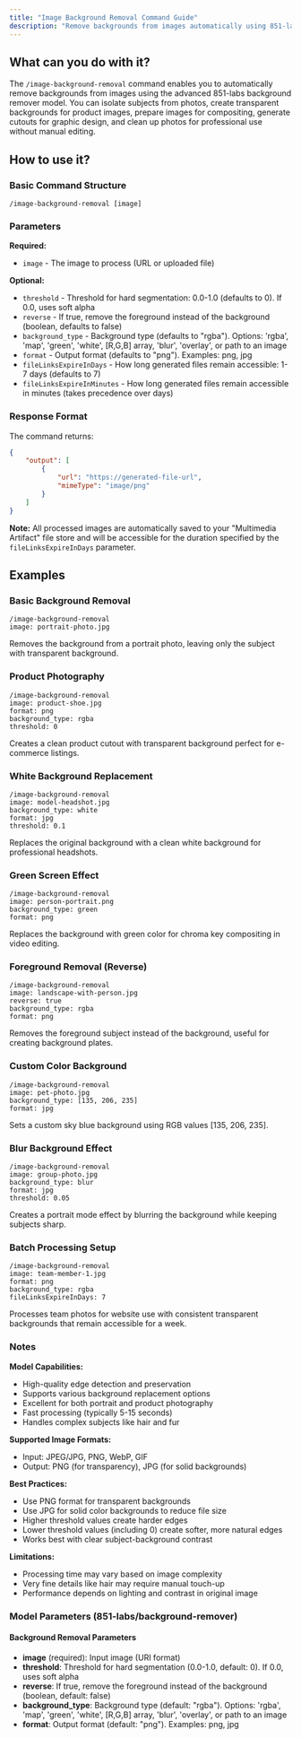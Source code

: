 ```yaml
---
title: "Image Background Removal Command Guide"
description: "Remove backgrounds from images automatically using 851-labs/background-remover"
---
```


## What can you do with it?

The `/image-background-removal` command enables you to automatically remove backgrounds from images using the advanced 851-labs background remover model. You can isolate subjects from photos, create transparent backgrounds for product images, prepare images for compositing, generate cutouts for graphic design, and clean up photos for professional use without manual editing.

## How to use it?

### Basic Command Structure
```
/image-background-removal [image]
```

### Parameters

**Required:**

- `image` - The image to process (URL or uploaded file)

**Optional:**

- `threshold` - Threshold for hard segmentation: 0.0-1.0 (defaults to 0). If 0.0, uses soft alpha
- `reverse` - If true, remove the foreground instead of the background (boolean, defaults to false)
- `background_type` - Background type (defaults to "rgba"). Options: 'rgba', 'map', 'green', 'white', [R,G,B] array, 'blur', 'overlay', or path to an image
- `format` - Output format (defaults to "png"). Examples: png, jpg
- `fileLinksExpireInDays` - How long generated files remain accessible: 1-7 days (defaults to 7)
- `fileLinksExpireInMinutes` - How long generated files remain accessible in minutes (takes precedence over days)

### Response Format

The command returns:
```json
{
    "output": [
        {
            "url": "https://generated-file-url",
            "mimeType": "image/png"
        }
    ]
}
```

**Note:** All processed images are automatically saved to your "Multimedia Artifact" file store and will be accessible for the duration specified by the `fileLinksExpireInDays` parameter.

## Examples

### Basic Background Removal
```
/image-background-removal
image: portrait-photo.jpg
```
Removes the background from a portrait photo, leaving only the subject with transparent background.

### Product Photography
```
/image-background-removal
image: product-shoe.jpg
format: png
background_type: rgba
threshold: 0
```
Creates a clean product cutout with transparent background perfect for e-commerce listings.

### White Background Replacement
```
/image-background-removal
image: model-headshot.jpg
background_type: white
format: jpg
threshold: 0.1
```
Replaces the original background with a clean white background for professional headshots.

### Green Screen Effect
```
/image-background-removal
image: person-portrait.png
background_type: green
format: png
```
Replaces the background with green color for chroma key compositing in video editing.

### Foreground Removal (Reverse)
```
/image-background-removal
image: landscape-with-person.jpg
reverse: true
background_type: rgba
format: png
```
Removes the foreground subject instead of the background, useful for creating background plates.

### Custom Color Background
```
/image-background-removal
image: pet-photo.jpg
background_type: [135, 206, 235]
format: jpg
```
Sets a custom sky blue background using RGB values [135, 206, 235].

### Blur Background Effect
```
/image-background-removal
image: group-photo.jpg
background_type: blur
format: jpg
threshold: 0.05
```
Creates a portrait mode effect by blurring the background while keeping subjects sharp.

### Batch Processing Setup
```
/image-background-removal
image: team-member-1.jpg
format: png
background_type: rgba
fileLinksExpireInDays: 7
```
Processes team photos for website use with consistent transparent backgrounds that remain accessible for a week.

### Notes

**Model Capabilities:**
- High-quality edge detection and preservation
- Supports various background replacement options
- Excellent for both portrait and product photography
- Fast processing (typically 5-15 seconds)
- Handles complex subjects like hair and fur

**Supported Image Formats:**
- Input: JPEG/JPG, PNG, WebP, GIF
- Output: PNG (for transparency), JPG (for solid backgrounds)

**Best Practices:**
- Use PNG format for transparent backgrounds
- Use JPG for solid color backgrounds to reduce file size
- Higher threshold values create harder edges
- Lower threshold values (including 0) create softer, more natural edges
- Works best with clear subject-background contrast

**Limitations:**
- Processing time may vary based on image complexity
- Very fine details like hair may require manual touch-up
- Performance depends on lighting and contrast in original image

### Model Parameters (851-labs/background-remover)

#### Background Removal Parameters
- **image** (required): Input image (URI format)
- **threshold**: Threshold for hard segmentation (0.0-1.0, default: 0). If 0.0, uses soft alpha
- **reverse**: If true, remove the foreground instead of the background (boolean, default: false)
- **background_type**: Background type (default: "rgba"). Options: 'rgba', 'map', 'green', 'white', [R,G,B] array, 'blur', 'overlay', or path to an image
- **format**: Output format (default: "png"). Examples: png, jpg